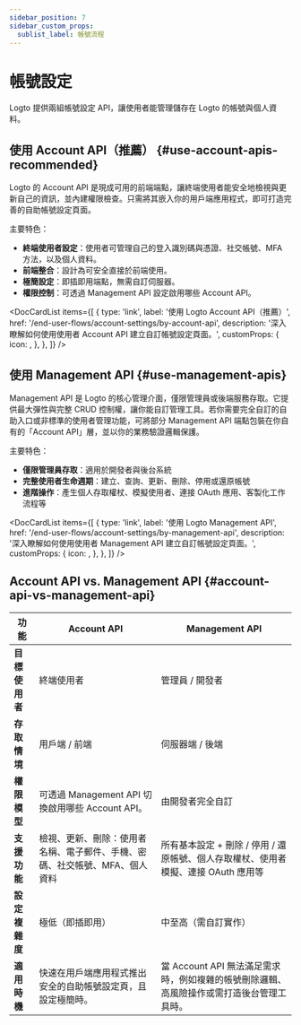 ```yaml
---
sidebar_position: 7
sidebar_custom_props:
  sublist_label: 帳號流程
---
```



# 帳號設定

Logto 提供兩組帳號設定 API，讓使用者能管理儲存在 Logto 的帳號與個人資料。

## 使用 Account API（推薦） \{#use-account-apis-recommended}

Logto 的 Account API 是現成可用的前端端點，讓終端使用者能安全地檢視與更新自己的資訊，並內建權限檢查。只需將其嵌入你的用戶端應用程式，即可打造完善的自助帳號設定頁面。

主要特色：

- **終端使用者設定**：使用者可管理自己的登入識別碼與憑證、社交帳號、MFA 方法，以及個人資料。
- **前端整合**：設計為可安全直接於前端使用。
- **極簡設定**：即插即用端點，無需自訂伺服器。
- **權限控制**：可透過 Management API 設定啟用哪些 Account API。

<DocCardList
  items={[
    {
      type: 'link',
      label: '使用 Logto Account API（推薦）',
      href: '/end-user-flows/account-settings/by-account-api',
      description: '深入瞭解如何使用使用者 Account API 建立自訂帳號設定頁面。',
      customProps: {
        icon: <GearIcon />,
      },
    },
  ]}
/>

## 使用 Management API \{#use-management-apis}

Management API 是 Logto 的核心管理介面，僅限管理員或後端服務存取。它提供最大彈性與完整 CRUD 控制權，讓你能自訂管理工具。若你需要完全自訂的自助入口或非標準的使用者管理功能，可將部分 Management API 端點包裝在你自有的「Account API」層，並以你的業務驗證邏輯保護。

主要特色：

- **僅限管理員存取**：適用於開發者與後台系統
- **完整使用者生命週期**：建立、查詢、更新、刪除、停用或還原帳號
- **進階操作**：產生個人存取權杖、模擬使用者、連接 OAuth 應用、客製化工作流程等

<DocCardList
  items={[
    {
      type: 'link',
      label: '使用 Logto Management API',
      href: '/end-user-flows/account-settings/by-management-api',
      description: '深入瞭解如何使用使用者 Management API 建立自訂帳號設定頁面。',
      customProps: {
        icon: <GearIcon />,
      },
    },
  ]}
/>

## Account API vs. Management API \{#account-api-vs-management-api}

| 功能           | Account API                                                                 | Management API                                                                            |
| -------------- | --------------------------------------------------------------------------- | ----------------------------------------------------------------------------------------- |
| **目標使用者** | 終端使用者                                                                  | 管理員 / 開發者                                                                           |
| **存取情境**   | 用戶端 / 前端                                                               | 伺服器端 / 後端                                                                           |
| **權限模型**   | 可透過 Management API 切換啟用哪些 Account API。                            | 由開發者完全自訂                                                                          |
| **支援功能**   | 檢視、更新、刪除：使用者名稱、電子郵件、手機、密碼、社交帳號、MFA、個人資料 | 所有基本設定 + 刪除 / 停用 / 還原帳號、個人存取權杖、使用者模擬、連接 OAuth 應用等        |
| **設定複雜度** | 極低（即插即用）                                                            | 中至高（需自訂實作）                                                                      |
| **適用時機**   | 快速在用戶端應用程式推出安全的自助帳號設定頁，且設定極簡時。                | 當 Account API 無法滿足需求時，例如複雜的帳號刪除邏輯、高風險操作或需打造後台管理工具時。 |
